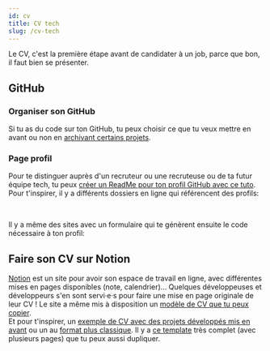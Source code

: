 ```yaml
---
id: cv
title: CV tech
slug: /cv-tech
---
```



Le CV, c'est la première étape avant de candidater à un job, parce que bon, il faut bien se présenter.

## GitHub

### Organiser son GitHub
Si tu as du code sur ton GitHub, tu peux choisir ce que tu veux mettre en avant ou non en [archivant certains projets](https://docs.github.com/en/github/creating-cloning-and-archiving-repositories/archiving-repositories).

### Page profil
Pour te distinguer auprès d'un recruteur ou une recruteuse ou de ta futur équipe tech, tu peux [créer un ReadMe pour ton profil GitHub avec ce tuto](https://docs.github.com/en/github/setting-up-and-managing-your-github-profile/managing-your-profile-readme).<br/>
Pour t'inspirer, il y a différents dossiers en ligne qui référencent des profils: 

<div class="container">
  <HorizontalCard
    src='/img/online_profile/cv/awesome_profiles.png'
    alt='Logo Awesome Profiles'
    href='https://github.com/kautukkundan/Awesome-Profile-README-templates'
    title='Awesome Profile README templates'
    description="Tu peux fouiller le repo par catégories"
  />
  <HorizontalCard
  src='/img/online_profile/cv/awesome_github_profile.png'
  alt='Logo Awesome Github Profile ReadMe'
  href='https://github.com/abhisheknaiidu/awesome-github-profile-readme'
  title='Awesome Github Profile ReadMe'
  description="Ce repo recense des projets un poil plus originaux"
  />
</div><br/>

Il y a même des sites avec un formulaire qui te génèrent ensuite le code nécessaire à ton profil:
<div class="container">
  <HorizontalCard
    src='/img/online_profile/cv/readme_generator.png'
    alt='Logo GitHub Profile ReadMe Generator'
    href='https://arturssmirnovs.github.io/github-profile-readme-generator'
    title='GitHub Profile ReadMe Generator'
    description="Un générateur simple avec quelques questions"
  />
  <HorizontalCard
  src='/img/online_profile/cv/profile_readme_generator.png'
  alt='Gh Profile ReadMe Generator'
  href='https://rahuldkjain.github.io/gh-profile-readme-generator/'
  title='Gh Profile ReadMe Generator'
  description="Un générateur très complet avec de nombreuses questions et des logos pour les technos maîtrisées"
  />
</div>

## Faire son CV sur Notion
[Notion](https://www.notion.so/) est un site pour avoir son espace de travail en ligne, avec différentes mises en pages disponibles (note, calendrier)... Quelques développeuses et développeurs s'en sont servi·e·s pour faire une mise en page originale de leur CV ! Le site a même mis à disposition un [modèle de CV que tu peux copier](https://notionpages.com/624/resume/).<br/>
Et pour t'inspirer, un [exemple de CV avec des projets développés mis en avant](https://www.notion.so/Resum-0a53261741084e368a62cc94f44b7469) ou un au [format plus classique](https://www.notion.so/Anabella-Spinelli-a42a2aaf9a434729b442165ff531d2d8).
Il y a [ce template](https://www.notion.so/Hello-I-m-Sam-5f39093b055d498696a15ad64f3f51c3) très complet (avec plusieurs pages) que tu peux aussi dupliquer.
